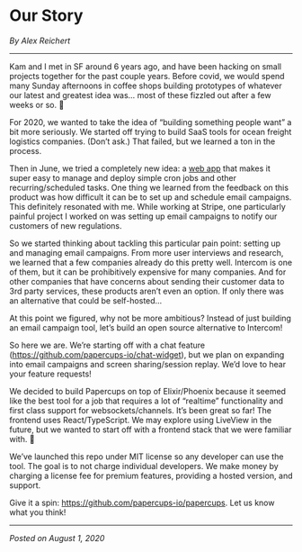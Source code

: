 

# Our Story

*By Alex Reichert*

---

Kam and I met in SF around 6 years ago, and have been hacking on small projects together for the past couple years. Before covid, we would spend many Sunday afternoons in coffee shops building prototypes of whatever our latest and greatest idea was… most of these fizzled out after a few weeks or so. 😬

For 2020, we wanted to take the idea of “building something people want” a bit more seriously. We started off trying to build SaaS tools for ocean freight logistics companies. (Don’t ask.) That failed, but we learned a ton in the process.

Then in June, we tried a completely new idea: a [web app](https://www.producthunt.com/posts/taro) that makes it super easy to manage and deploy simple cron jobs and other recurring/scheduled tasks. One thing we learned from the feedback on this product was how difficult it can be to set up and schedule email campaigns. This definitely resonated with me. While working at Stripe, one particularly painful project I worked on was setting up email campaigns to notify our customers of new regulations.

So we started thinking about tackling this particular pain point: setting up and managing email campaigns. From more user interviews and research, we learned that a few companies already do this pretty well. Intercom is one of them, but it can be prohibitively expensive for many companies. And for other companies that have concerns about sending their customer data to 3rd party services, these products aren’t even an option. If only there was an alternative that could be self-hosted…

At this point we figured, why not be more ambitious? Instead of just building an email campaign tool, let’s build an open source alternative to Intercom!

So here we are. We’re starting off with a chat feature (https://github.com/papercups-io/chat-widget), but we plan on expanding into email campaigns and screen sharing/session replay. We’d love to hear your feature requests!

We decided to build Papercups on top of Elixir/Phoenix because it seemed like the best tool for a job that requires a lot of “realtime” functionality and first class support for websockets/channels. It’s been great so far! The frontend uses React/TypeScript. We may explore using LiveView in the future, but we wanted to start off with a frontend stack that we were familiar with. 🙂

We’ve launched this repo under MIT license so any developer can use the tool. The goal is to not charge individual developers. We make money by charging a license fee for premium features, providing a hosted version, and support.

Give it a spin: https://github.com/papercups-io/papercups. Let us know what you think!

---

*Posted on August 1, 2020*
